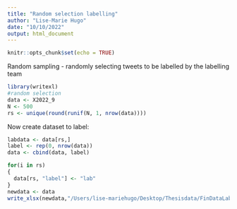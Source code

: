 ```yaml
---
title: "Random selection labelling"
author: "Lise-Marie Hugo"
date: "10/10/2022"
output: html_document
---
```


```r
knitr::opts_chunk$set(echo = TRUE)
```

Random sampling - randomly selecting tweets to be labelled by the labelling team
```r
library(writexl)
#random selection 
data <- X2022_9
N <- 500
rs <- unique(round(runif(N, 1, nrow(data))))
```

Now create dataset to label:
```r

labdata <- data[rs,]
label <- rep(0, nrow(data))
data <- cbind(data, label)

for(i in rs)
{
  data[rs, "label"] <- "lab"
}
newdata <- data
write_xlsx(newdata,"/Users/lise-mariehugo/Desktop/Thesisdata/FinDataLabelled/2022/X2022_9.xlsx")

    

```


